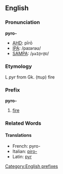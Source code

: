 ==English==
===Pronunciation===
'''pyro-'''
*[[AHD]]: pīrō
*[[IPA]]: /paɪərəʊ/
*[[SAMPA]]: /<tt>paI@r@U</tt>/

===Etymology===

L ''pyr'' from Gk. (πυρ) fire

===Prefix===
'''pyro-'''

# [[fire]]

===Related Words===
====Translations====
*French: pyro-
*Italian: [[piro-]]
*Latin: [[pyr]]
[[Category:English prefixes]]